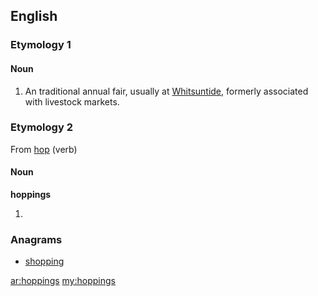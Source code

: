 ==English==

===Etymology 1===
{{etystub}}

====Noun====
{{en-noun|[[plurale tantum|plural form only]]}}
# {{British}} An traditional annual fair, usually at [[Whitsuntide]], formerly associated with livestock markets.

===Etymology 2===
From [[hop]] (verb)

====Noun====
'''hoppings'''
# {{plural of|[[hopping]]}}

===Anagrams===
* [[shopping#English|shopping]]

[[ar:hoppings]]
[[my:hoppings]]